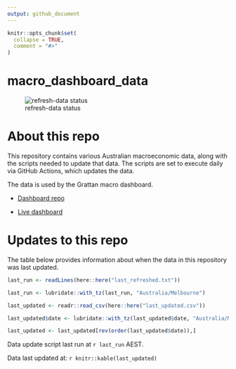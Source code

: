 ```yaml
---
output: github_document
---
```


<!-- README.md is generated from README.Rmd. Please edit that file -->

```r
knitr::opts_chunk$set(
  collapse = TRUE,
  comment = "#>"
)
```

# macro_dashboard_data

<!-- badges: start -->

![refresh-data status](https://github.com/grattan/macro_dashboard_data/workflows/refresh-data/badge.svg)

<!-- badges: end -->

# About this repo
This repository contains various Australian macroeconomic data, along with the scripts needed to update that data. The scripts are set to execute daily via GitHub Actions, which updates the data.

The data is used by the Grattan macro dashboard.

-   [Dashboard repo](https://github.com/grattan/macrodashboard)

-   [Live dashboard](https://mattcowgill.shinyapps.io/macrodashboard/)

# Updates to this repo

The table below provides information about when the data in this repository was last updated.

```r

last_run <- readLines(here::here("last_refreshed.txt"))

last_run <- lubridate::with_tz(last_run, "Australia/Melbourne")

last_updated <- readr::read_csv(here::here("last_updated.csv"))

last_updated$date <- lubridate::with_tz(last_updated$date, "Australia/Melbourne")

last_updated <- last_updated[rev(order(last_updated$date)),]

```

Data update script last run at `r last_run` AEST.

Data last updated at: `r knitr::kable(last_updated)`
